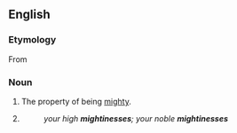 ==English==

===Etymology===
From {{suffix|mighty|ness|lang=en}}

===Noun===
{{en-noun|-}}

# The property of being [[mighty]].
# {{n-g|A title of dignity; [[excellency]].}}
#: ''your high '''mightinesses'''; your noble '''mightinesses'''''